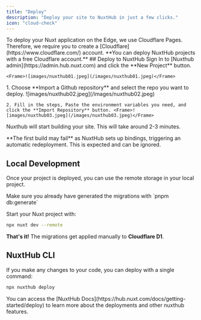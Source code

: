```yaml
---
title: "Deploy"
description: "Deploy your site to NuxtHub in just a few clicks."
icon: "cloud-check"
---
```


<Note>
  To deploy your Nuxt application on the Edge, we use Cloudflare Pages. Therefore, we require you to create a [Cloudflare](https://www.cloudflare.com/) account. **You can deploy NuxtHub projects with a free Cloudflare account.**
</Note>
  ## Deploy to NuxtHub
<Steps>
  <Step title="NuxtHub Setup">
    Sign In to [Nuxthub admin](https://admin.hub.nuxt.com) and click the **New Project** button.

    <Frame>![images/nuxthub01.jpeg](/images/nuxthub01.jpeg)</Frame>
  </Step>
  <Step title="Import a Github repository">
    1. Choose **Import a Github repository** and select the repo you want to deploy.
     <Frame>![images/nuxthub02.jpeg](/images/nuxthub02.jpeg)</Frame>

    2. Fill in the steps, Paste the environment variables you need, and click the **Import Repository** button. <Frame>![images/nuxthub03.jpeg](/images/nuxthub03.jpeg)</Frame>
  </Step>
</Steps>

Nuxthub will start building your site. This will take around 2-3 minutes.

<Info>
  **The first build may fail** as NuxtHub sets up bindings, triggering an automatic redeployment. This is expected and can be ignored.
</Info>

## Local Development

Once your project is deployed, you can use the remote storage in your local project.

<Note>
  Make sure you already have generated the migrations with 
  `pnpm db:generate`
</Note>

Start your Nuxt project with:

```sh
npx nuxt dev --remote
```

**That's it\!** The migrations get applied manually to **Cloudflare D1**.

## NuxtHub CLI

If you make any changes to your code, you can deploy with a single command:

```sh
npx nuxthub deploy
```
<Tip>
  You can access the [NuxtHub Docs](https://hub.nuxt.com/docs/getting-started/deploy) to learn more about the deployments and other nuxthub features.
</Tip>